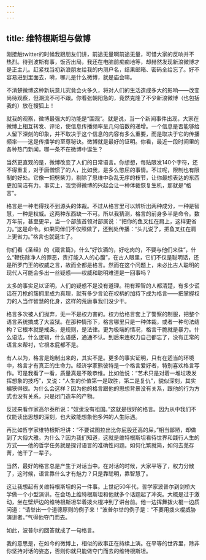 ```yaml
---
---
---
```

title: 维特根斯坦与做博
---






刚接触twitter的时候我跟朋友们讲，前途无量啊前途无量，可惜大家的反响并不热烈。待到波斯有事，饭否出局，我还在电脑前痴痴地等，却赫然发现新浪微博才是正主儿。赶紧找当初新浪朋友给我的内测户名，结果邮箱、密码全给忘了。好不容易进到里面去，嗬，哪儿是什么微博，就是庙会嘛。

不清楚微博这种新玩意儿究竟会火多久，将对人们的生活造成多大的影响——改变尚待观察，但潮流不可不跟。你看张朝阳急的，竟然克隆了不少新浪微博（也包括我的）放在搜狐上！

就我的观察，微博最强大的功能是“围观”。就是说，当一个新闻事件出现，大家在微博上相互转发、评论，使信息传播频率呈几何倍数的递增。一个信息是否能够给人留下深刻的印象，并不取决于这个信息的内容有多么重要，而是取决于它的传播频率——这是传播学的至尊秘诀。微博就是最好的证明。你看，最近一段时间里的各种热门新闻，哪一条不在微博中诞生？

当然更直观的是，微博改变了人们的日常语言。你想想，每贴限发140个字符，还不得重复，对于唐僧惯了的人，比如我，是多么憋屈的事情。不过呢，限制也有限制的好处。它像一把劈柴刀，剔除了思维中杂乱无序的枝节，让你最想表达的东西更加简洁有力。事实上，我觉得微博的兴起会让一种体裁恢复生机，那就是“格言”。

格言是一种老得找不到源头的体裁。不过从格言里可以辨析出两种成分，一种是智慧，一种是权威。这两种东西缺一不可。所以我猜测，格言的前身多半是命令。数万年前，甚至更早，当一个部族首领对部属说：“把你的鱼叉扛在肩上，这样更省力。”这是命令。如果同伴们不仅照做了，还到处传播：“头儿说了，把鱼叉扛在肩上更省力。”格言也就诞生了。

你们看《圣经》的《箴言篇》，什么“好饮酒的，好吃肉的，不要与他们来往”，什么“鞭伤除净人的罪恶，责打能入人的心腹”，在古人眼里，它们不仅是聪明话，还是所罗门王的权威之言，故而全都是格言。然而在这个问题上，未必比古人聪明的现代人可能会多出一丝疑惑——权威和聪明难道是一回事吗？

太多的事实足以证明，人们的疑惑不是没有道理。稍有理智的人都清楚，有多少谎话在刀枪的簇拥里成为真理，就有多少言论在权柄的加持下成为格言——把掌握权力的人当作智慧的化身，这样的荒唐事我们没少干。

格言多次被人们抛弃，无一不是权力害的。权力给格言套上了警察的制服，把整个语言系统搞成了大监狱。在那种情形下，格言哪里只是一种体裁，或者一种句法结构？它根本就是戒条，是规则，是法律。更为极端的情况，格言干脆就是暴力。什么语法，什么逻辑，什么语感，通通不认。到后来连权力自己都忘了，没有正常的语言来帮衬，它根本屁都不是。

有人以为，格言是炮制出来的，其实不是。更多的事实证明，只有在适当的环境中，格言才有真正的生命力。经济学家熊彼特是一个格言爱好者，特别喜欢格言写作。可是我看了一看，质量真是不敢恭维。比如他说：“艺术只是对着一堆垃圾发挥想象的技巧”，又说：“人生的价值第一是取胜，第二是复仇”，貌似深刻，其实褊狭得很。为什么会这样？因为他的格言跟他的思想背景没有关系，跟他的行为方式也没有关系，只是闭门造车的产物。

反过来看作家高尔泰所说：“奴隶没有祖国。”这就是很好的格言。因为从中我们不仅能读出思想的深刻，也大致能想象他多舛的人生际遇。

再比如哲学家维特根斯坦讲：“不要试图拉出比你屁股还高的屎。”相当鄙陋，却做到了大俗大雅。为什么？因为我们知道，这就是维特根斯坦看待世界和践行人生的方式——他的哲学任务就是探讨语言的准确性问题。如何化繁就简，如何去芜存菁，他干了一辈子。

当然，最好的格言总是产生于对话当中。在对话的时候，大家平等了，权力分散了，这时候，语言靠什么才有魅力？只是靠聪明，靠智慧了。

这让我想起有关维特根斯坦的另一件事。上世纪50年代，哲学家波普尔到剑桥大学做一个小型演讲。在会场上维特根斯坦和他就多个话题起了冲突。大概是过于激动，坐在壁炉边的维特根斯坦举着拨火棍冲到了讲台前。他一边挥舞拨火棍一边质问道：“请举出一个道德原则的例子来！”波普尔举的例子是：“不要用拨火棍威胁演讲者。”气得他夺门而去。

如此，波普尔的回答就成了一句格言。

我的意思是，在如今的微博上，相似的故事正在持续上演。在平等的世界里，除非你坚持对话的姿态，否则你就只能做夺门而去的维特根斯坦。